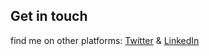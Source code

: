 ## Get in touch

find me on other platforms: [Twitter](https://twitter.com/GopiCha35337381) & [LinkedIn](https://www.linkedin.com/in/narani-gopichand-3b846b188/)
